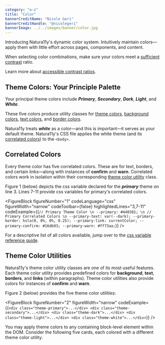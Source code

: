 ```yaml
---
category: "a-z"
title: "Color"
bannerCreditName: "Nicole Geri"
bannerCreditHandle: "@nicolegeri" 
bannerImage: ../../images/banner/color.jpg
---
```



<TextBlock>

Introducing Natura11y's dynamic color system. Intuitively maintain colors—apply them with little effort across pages, components, and content.

</TextBlock>

<AccessibilitySpotlight>

When selecting color combinations, make sure your colors meet a <a href="https://colorable.jxnblk.com/" target="_blank">sufficient contrast</a> ratio.

Learn more about <a href="https://www.w3.org/WAI/WCAG21/Understanding/contrast-minimum.html" target="_blank">accessible contrast ratios</a>.

</AccessibilitySpotlight>

<Divider id="themeColors" />

<TextBlock>

## Theme Colors: Your Principle Palette

Your principal theme colors include ***Primary***, ***Secondary***, ***Dark***, ***Light***, and ***White***.

</TextBlock>

<PrinciplePalette />

<TextBlock>

These five colors produce utility classes for <a href="#themeColorUtilities">theme colors</a>, <a href="#backgroundColorUtilities">background colors</a>, <a href="#1">text colors</a>, and <a href="#1">border colors</a>.

Natura11y treats ***white*** as a color&#8212;and this is important&#8212;it serves as your default theme. Natura11y's CSS file applies the white theme (and its <a href="#correlatedColors">correlated colors</a>) to the <code>&lt;body&gt;</code>.

</TextBlock>

<Divider id="correlatedColors" />

<TextBlock>

## Correlated Colors

Every theme color has five correlated colors. These are for text, borders, and certain links&#8212;along with instances of **confirm** and **warn**. Correlated colors work in isolation within their corresponding <a href="#themeColorUtilities">theme color utility</a> class.

Figure 1 (below) depicts the css variable declared for the ***primary*** theme on line 3. Lines 7-11 provide css variables for primary's correlated colors.

</TextBlock>

<FigureBlock 
    figureNumber="1"
    codeLanguage="css"
    figureWidth="narrow"
    codeToolbar={false}
    highlightedLines="3,7-11"
    codeExample={(`
        // Primary Theme Color \n
        --primary: #440381; \n
        // Primary Correlated Colors \n
        --primary-text: var(--dark);
        --primary-border: hsla(0, 0%, 0%, 0.25);
        --primary-link: currentColor;
        --primary-confirm: #16db93;
        --primary-warn: #ff73aa;
    `)}
/>

<TextBlock>

For a descriptive list of all colors available, jump over to the <a href="/docs/customization/#cp_color" target="blank">css variable reference guide</a>.

</TextBlock>

<Divider id="themeColorUtilities" />

<TextBlock>

## Theme Color Utilities

Natura11y's theme color utility classes are one of its most useful features. Each theme color utility provides predefined colors for <strong>background</strong>, <strong>text</strong>, <strong>borders</strong>, and <strong>links</strong> (within paragraphs). Theme color utilities also provide colors for instances of <strong>confirm</strong> and <strong>warn</strong>.   

Figure 2 (below) provides the five theme color utilities:

</TextBlock>

<FigureBlock 
    figureNumber="2"
    figureWidth="narrow"
    codeExample={(`
        <div class="theme-primary">...</div>
        <div class="theme-secondary">...</div>
        <div class="theme-dark">...</div>
        <div class="theme-light">...</div>
        <div class="theme-white">...</div>
    `)}
/>

<TextBlock>

You may apply theme colors to any containing block-level element within the DOM. Consider the following five cards, each colored with a different theme color utility.

</TextBlock>

